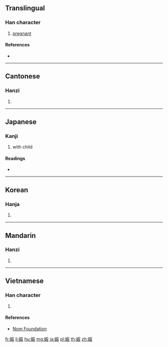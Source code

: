 ==Translingual==

===Han character===
{{Han char|rn=38|rad=女|as=07|sn=10|four=41432|canj=VMMV|ids=⿰女辰}}

# [[pregnant]]

====References====
* {{Han ref|kx=0263.010|dkj=06322|dj=0529.310|hdz=21050.090|uh=5A20|ud=23072|bh=AE57|bd=44631}}

----

==Cantonese==

===Hanzi===
{{yue-hanzi|jyut=[[san1]], [[zan3]]|y=san1, jan3}}

# {{defn|lang=yue|sort=女07}}

----

==Japanese==

===Kanji===
{{ja-kanji|grade=c|rs=女07}}

# with child

====Readings====
* {{ja-readings|on=[[しん]] (shin)|kun=[[たさん]] (tasan)}}

----

==Korean==

===Hanja===
{{ko-hanja|hangeul=신|rv=sin|mr=sin}}

# {{defn|lang=ko|sort=女07}}

----

==Mandarin==

===Hanzi===
{{cmn-hanzi|pin=[[shēn]] ([[shen1]])|wg=shen<sup>1</sup>}}

# {{defn|lang=cmn|sort=女07}}

----

==Vietnamese==

===Han character===
{{vi-hantu|[[thần]]|rs=女07}}

# {{defn|lang=vi|sort=女07}}

====References====
* [http://nomfoundation.org/common/nom_details.php?codepoint=5a20 Nom Foundation]

[[fr:娠]]
[[li:娠]]
[[hu:娠]]
[[mg:娠]]
[[ja:娠]]
[[pl:娠]]
[[th:娠]]
[[zh:娠]]